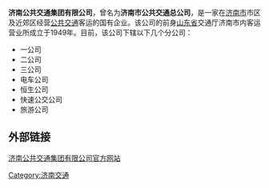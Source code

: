 '''济南公共交通集团有限公司'''，曾名为'''济南市公共交通总公司'''，是一家在[[济南市|济南市]]市区及近郊区经营[[公共交通|公共交通]]客运的国有企业。该公司的前身[[山东省|山东省]]交通厅济南市内客运营业所成立于1949年。目前，该公司下辖以下几个分公司：
*一公司
*二公司
*三公司
*电车公司
*恒生公司
*快速公交公司
*旅游公司

==外部链接==
[http://www.jnbus.com.cn 济南公共交通集团有限公司官方网站] {{Wayback|url=http://www.jnbus.com.cn/ |date=20210224214653 }}

{{交通小作品}}
[[Category:济南交通|Category:济南交通]]